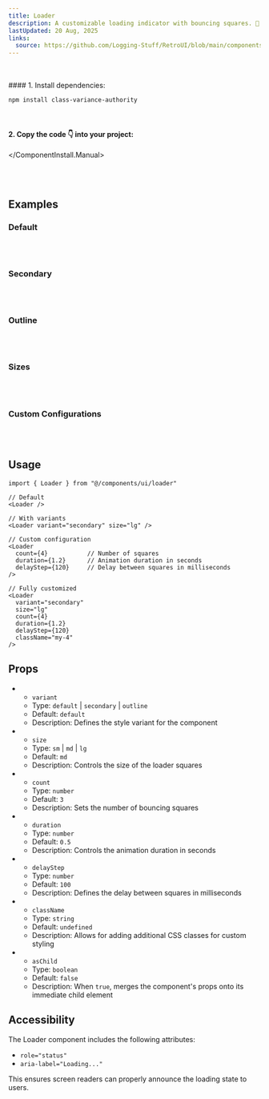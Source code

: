 ```yaml
---
title: Loader
description: A customizable loading indicator with bouncing squares. 🔄
lastUpdated: 20 Aug, 2025
links:
  source: https://github.com/Logging-Stuff/RetroUI/blob/main/components/retroui/Loader.tsx
---
```


<ComponentShowcase name="loader-style-default" />
<br />
<br />

<ComponentInstall>
  <ComponentInstall.Cli npmCommand="npx shadcn@latest add 'https://retroui.dev/r/loader.json'" />
  <ComponentInstall.Manual>
#### 1. Install dependencies:

```sh
npm install class-variance-authority
```

<br />

#### 2. Copy the code 👇 into your project:

<ComponentSource name="loader" />

  </ComponentInstall.Manual>
</ComponentInstall>

<br />
<br />

## Examples

### Default

<ComponentShowcase name="loader-style-default" />
<br />
<br />

### Secondary

<ComponentShowcase name="loader-style-solid" />
<br />
<br />

### Outline

<ComponentShowcase name="loader-style-outline" />
<br />
<br />

### Sizes

<ComponentShowcase name="loader-style-sizes" />
<br />
<br />

### Custom Configurations

<ComponentShowcase name="loader-style-custom" />
<br />
<br />

## Usage

```tsx
import { Loader } from "@/components/ui/loader"

// Default
<Loader />

// With variants
<Loader variant="secondary" size="lg" />

// Custom configuration
<Loader
  count={4}           // Number of squares
  duration={1.2}      // Animation duration in seconds
  delayStep={120}     // Delay between squares in milliseconds
/>

// Fully customized
<Loader
  variant="secondary"
  size="lg"
  count={4}
  duration={1.2}
  delayStep={120}
  className="my-4"
/>
```

## Props

- - `variant`

  * Type: `default` | `secondary` | `outline`
  * Default: `default`
  * Description: Defines the style variant for the component

- - `size`

  * Type: `sm` | `md` | `lg`
  * Default: `md`
  * Description: Controls the size of the loader squares

- - `count`

  * Type: `number`
  * Default: `3`
  * Description: Sets the number of bouncing squares

- - `duration`

  * Type: `number`
  * Default: `0.5`
  * Description: Controls the animation duration in seconds

- - `delayStep`

  * Type: `number`
  * Default: `100`
  * Description: Defines the delay between squares in milliseconds

- - `className`

  * Type: `string`
  * Default: `undefined`
  * Description: Allows for adding additional CSS classes for custom styling

- - `asChild`
  * Type: `boolean`
  * Default: `false`
  * Description: When `true`, merges the component's props onto its immediate child element

## Accessibility

The Loader component includes the following attributes:

- `role="status"`
- `aria-label="Loading..."`

This ensures screen readers can properly announce the loading state to users.
